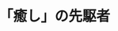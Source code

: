 ﻿---
title: "「癒し」の先駆者"
category: "リベラルアーツ"
vol: 41
interviewee: "上田 紀行 "
url: ""
tags: ["人類","言葉","文化","癒し"]
pdf: "41-4.pdf"
career: ""
preface: "文化人類学を専攻とする上田先生は、「癒し」という言葉の創始者である。そんな上田先生が病める現代社会についてどう考えているかを東工大生をも焦点に当てつつ伺ってみた。"
---
